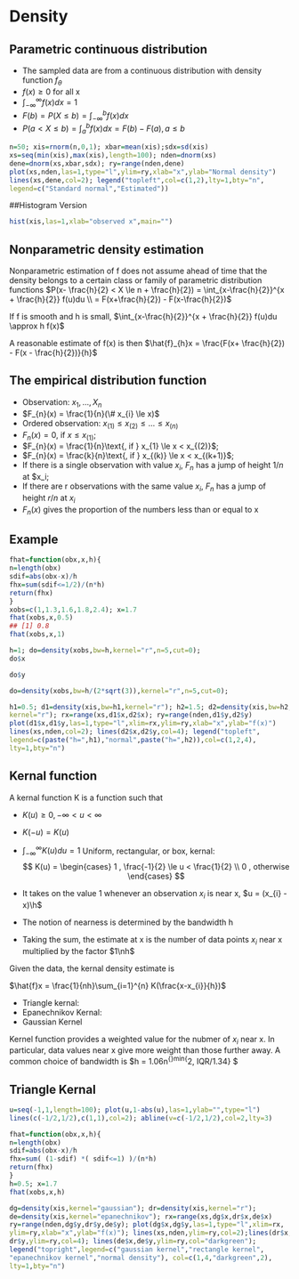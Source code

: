 # Density

## Parametric continuous distribution

* The sampled data are from a continuous distribution with density function $f_{\theta}$
* $f(x) \ge 0$ for all x
* $\int_{-\infty}^{\infty} f(x)dx = 1$
* $F(b) = P(X \le b) = \int_{-\infty}^{b}f(x)dx$
* $P(a < X \le b) = \int_{a}^{b} f(x)dx = F(b) - F(a), a \le b$

```r
n=50; xis=rnorm(n,0,1); xbar=mean(xis);sdx=sd(xis)
xs=seq(min(xis),max(xis),length=100); nden=dnorm(xs)
dene=dnorm(xs,xbar,sdx); ry=range(nden,dene)
plot(xs,nden,las=1,type="l",ylim=ry,xlab="x",ylab="Normal density")
lines(xs,dene,col=2); legend("topleft",col=c(1,2),lty=1,bty="n",
legend=c("Standard normal","Estimated"))
```

##Histogram Version

```r
hist(xis,las=1,xlab="observed x",main="")
```

## Nonparametric density estimation

Nonparametric estimation of f does not assume ahead of time that the density belongs to a certain class or family of parametric distribution functions
$P(x- \frac{h}{2} < X \le n + \frac{h}{2}) = \int_{x-\frac{h}{2}}^{x + \frac{h}{2}} f(u)du \\ = F(x+\frac{h}{2}) - F(x-\frac{h}{2})$

If f is smooth and h is small,
$\int_{x-\frac{h}{2}}^{x + \frac{h}{2}} f(u)du \approx h f(x)$

A reasonable estimate of f(x) is then
$\hat{f}_{h}x = \frac{F(x+ \frac{h}{2}) - F(x - \frac{h}{2})}{h}$

## The empirical distribution function

* Observation: $x_1, ..., X_n$
* $F_{n}(x) = \frac{1}{n}(\# x_{i} \le x)$
* Ordered observation: $x_{(1)} \le x_{(2)} \le ... \le x_{(n)}$
* $F_{n}(x) = 0 \text{, if } x \le x_{(1)}$; 
* $F_{n}(x) = \frac{1}{n}\text{, if } x_{1} \le x < x_{(2)}$; 
* $F_{n}(x) = \frac{k}{n}\text{, if } x_{(k)} \le x < x_{(k+1)}$; 
* If there is a single observation with value $x_i$, $F_n$ has a jump of height $1/n$ at $x_i;
* If there are r observations with the same value $x_i$, $F_{n}$ has a jump of height $r/n$ at $x_i$
* $F_{n}(x)$ gives the proportion of the numbers less than or equal to x

## Example

```r
fhat=function(obx,x,h){
n=length(obx)
sdif=abs(obx-x)/h
fhx=sum(sdif<=1/2)/(n*h)
return(fhx)
}
xobs=c(1,1.3,1.6,1.8,2.4); x=1.7
fhat(xobs,x,0.5)
## [1] 0.8
fhat(xobs,x,1)

h=1; do=density(xobs,bw=h,kernel="r",n=5,cut=0);
do$x

do$y

do=density(xobs,bw=h/(2*sqrt(3)),kernel="r",n=5,cut=0);

h1=0.5; d1=density(xis,bw=h1,kernel="r"); h2=1.5; d2=density(xis,bw=h2,
kernel="r"); rx=range(xs,d1$x,d2$x); ry=range(nden,d1$y,d2$y)
plot(d1$x,d1$y,las=1,type="l",xlim=rx,ylim=ry,xlab="x",ylab="f(x)")
lines(xs,nden,col=2); lines(d2$x,d2$y,col=4); legend("topleft",
legend=c(paste("h=",h1),"normal",paste("h=",h2)),col=c(1,2,4),
lty=1,bty="n")

```

## Kernal function

A kernal function K is a function such that

* $K(u) \ge 0, -\infty < u <\infty$
* $K(-u) = K(u)$
* $\int_{-\infty}^{\infty} K(u)du = 1$
Uniform, rectangular, or box, kernal:
$$
K(u) = \begin{cases}
    1 , \frac{-1}{2} \le u < \frac{1}{2} \\
    0 , otherwise
\end{cases}
$$

* It takes on the value 1 whenever an observation $x_i$ is near x, $u = (x_{i} - x)\h$
* The notion of nearness is determined by the bandwidth h
* Taking the sum, the estimate at x is the number of data points $x_i$ near x multiplied by the factor $1\nh$

Given the data, the kernal density estimate is 

$\hat{f}x = \frac{1}{nh}\sum_{i=1}^{n} K(\frac{x-x_{i}}{h})$

* Triangle kernal:
* Epanechnikov Kernal:
* Gaussian Kernel

Kernel function provides a weighted value for the nubmer of $x_i$ near x. In particular, data values near x give more weight than those further away. A common choice of bandwidth is $h = 1.06n^{\frac{-1}{5}}min\{\sigma^2, IQR/1.34\} $

## Triangle Kernal

```r
u=seq(-1,1,length=100); plot(u,1-abs(u),las=1,ylab="",type="l")
lines(c(-1/2,1/2),c(1,1),col=2); abline(v=c(-1/2,1/2),col=2,lty=3)

fhat=function(obx,x,h){
n=length(obx)
sdif=abs(obx-x)/h
fhx=sum( (1-sdif) *( sdif<=1) )/(n*h)
return(fhx)
}
h=0.5; x=1.7
fhat(xobs,x,h)

dg=density(xis,kernel="gaussian"); dr=density(xis,kernel="r");
de=density(xis,kernel="epanechnikov"); rx=range(xs,dg$x,dr$x,de$x)
ry=range(nden,dg$y,dr$y,de$y); plot(dg$x,dg$y,las=1,type="l",xlim=rx,
ylim=ry,xlab="x",ylab="f(x)"); lines(xs,nden,ylim=ry,col=2);lines(dr$x,
dr$y,ylim=ry,col=4); lines(de$x,de$y,ylim=ry,col="darkgreen");
legend("topright",legend=c("gaussian kernel","rectangle kernel",
"epanechnikov kernel","normal density"), col=c(1,4,"darkgreen",2),
lty=1,bty="n")
```












